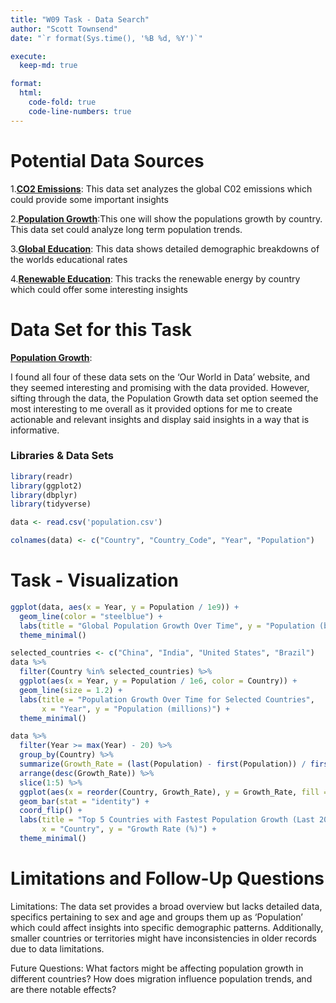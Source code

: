 ```yaml
---
title: "W09 Task - Data Search"
author: "Scott Townsend"
date: "`r format(Sys.time(), '%B %d, %Y')`"

execute:
  keep-md: true

format:
  html:
    code-fold: true
    code-line-numbers: true
---
```


# Potential Data Sources

1.[**CO2 Emissions**](https://ourworldindata.org/co2-emissions): This data set analyzes the global C02 emissions which could provide some important insights

2.[**Population Growth**](https://ourworldindata.org/population-growth):This one will show the populations growth by country. This data set could analyze long term population trends.

3.[**Global Education**](https://ourworldindata.org/global-education): This data shows detailed demographic breakdowns of the worlds educational rates

4.[**Renewable Education**](https://ourworldindata.org/renewable-energy): This tracks the renewable energy by country which could offer some interesting insights

# Data Set for this Task

[**Population Growth**](https://ourworldindata.org/population-growth):

I found all four of these data sets on the 'Our World in Data' website, and they seemed interesting and promising with the data provided. However, sifting through the data, the Population Growth data set option seemed the most interesting to me overall as it provided options for me to create actionable and relevant insights and display said insights in a way that is informative.

### Libraries & Data Sets

```r
library(readr)
library(ggplot2)
library(dbplyr)
library(tidyverse)

data <- read.csv('population.csv')

colnames(data) <- c("Country", "Country_Code", "Year", "Population")

```

# Task - Visualization

```r
ggplot(data, aes(x = Year, y = Population / 1e9)) +
  geom_line(color = "steelblue") +
  labs(title = "Global Population Growth Over Time", y = "Population (billions)", x = "Year") +
  theme_minimal()

selected_countries <- c("China", "India", "United States", "Brazil")
data %>%
  filter(Country %in% selected_countries) %>%
  ggplot(aes(x = Year, y = Population / 1e6, color = Country)) +
  geom_line(size = 1.2) +
  labs(title = "Population Growth Over Time for Selected Countries",
       x = "Year", y = "Population (millions)") +
  theme_minimal()

data %>%
  filter(Year >= max(Year) - 20) %>%
  group_by(Country) %>%
  summarize(Growth_Rate = (last(Population) - first(Population)) / first(Population) * 100) %>%
  arrange(desc(Growth_Rate)) %>%
  slice(1:5) %>%
  ggplot(aes(x = reorder(Country, Growth_Rate), y = Growth_Rate, fill = Country)) +
  geom_bar(stat = "identity") +
  coord_flip() +
  labs(title = "Top 5 Countries with Fastest Population Growth (Last 20 Years)",
       x = "Country", y = "Growth Rate (%)") +
  theme_minimal()
```

# Limitations and Follow-Up Questions
Limitations: The data set provides a broad overview but lacks detailed data, specifics pertaining to sex and age and groups them up as 'Population' which could affect insights into specific demographic patterns. Additionally, smaller countries or territories might have inconsistencies in older records due to data limitations.

Future Questions: What factors might be affecting population growth in different countries?
How does migration influence population trends, and are there notable effects?
